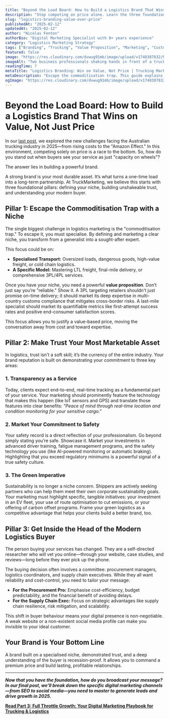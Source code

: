 ```yaml
---
title: "Beyond the Load Board: How to Build a Logistics Brand That Wins on Value, Not Just Price"
description: "Stop competing on price alone. Learn the three foundational pillars for building a powerful trucking brand that attracts high-value clients and builds lasting trust."
slug: "logistics-branding-value-over-price"
publishedAt: "2025-02-12"
updatedAt: "2025-02-12"
author: "Nicolas Fenton"
authorBio: "Digital Marketing Specialist with 8+ years experience"
category: "Logistics Marketing Strategy"
tags: ["Branding", "Trucking", "Value Proposition", "Marketing", "Customer Trust"]
featured: false
image: "https://res.cloudinary.com/dvwug91mb/image/upload/v1748387832/NH-Trans-W900SAR-Jan-copy_gzwevi.jpg"
imageAlt: "Two business professionals shaking hands in front of a truck, representing trust in logistics branding"
readingTime: 7
metaTitle: "Logistics Branding: Win on Value, Not Price | Trucking Marketing"
metaDescription: "Escape the commoditisation trap. This guide explains how to build a powerful logistics brand by defining your niche, marketing trust, and understanding the modern buyer."
ogImage: "https://res.cloudinary.com/dvwug91mb/image/upload/v1748387832/NH-Trans-W900SAR-Jan-copy_gzwevi.jpg"
---
```


# Beyond the Load Board: How to Build a Logistics Brand That Wins on Value, Not Just Price

In our [last post](/blog/2025-trucking-marketing-strategy-overhaul), we explored the new challenges facing the Australian trucking industry in 2025—from rising costs to the "Amazon Effect." In this environment, competing solely on price is a race to the bottom. So, how do you stand out when buyers see your service as just "capacity on wheels"?

The answer lies in building a powerful brand.

A strong brand is your most durable asset. It’s what turns a one-time load into a long-term partnership. At TruckMarketing, we believe this starts with three foundational pillars: defining your niche, building unshakeable trust, and understanding your modern buyer.

## Pillar 1: Escape the Commoditisation Trap with a Niche

The single biggest challenge in logistics marketing is the "commoditisation trap." To escape it, you must specialise. By defining and marketing a clear niche, you transform from a generalist into a sought-after expert.

This focus could be on:

- **Specialised Transport:** Oversized loads, dangerous goods, high-value freight, or cold chain logistics.
- **A Specific Model:** Mastering LTL freight, final-mile delivery, or comprehensive 3PL/4PL services.

Once you have your niche, you need a powerful **value proposition**. Don’t just say you’re "reliable." Show it. A 3PL targeting retailers shouldn't just promise on-time delivery; it should market its deep expertise in multi-country customs compliance that mitigates cross-border risks. A last-mile specialist should market its quantifiable metrics like first-attempt success rates and positive end-consumer satisfaction scores.

This focus allows you to justify a value-based price, moving the conversation away from cost and toward expertise.

## Pillar 2: Make Trust Your Most Marketable Asset

In logistics, trust isn't a soft skill; it’s the currency of the entire industry. Your brand reputation is built on demonstrating your commitment to three key areas:

### 1. Transparency as a Service
Today, clients expect end-to-end, real-time tracking as a fundamental part of your service. Your marketing should prominently feature the technology that makes this happen (like IoT sensors and GPS) and translate those features into clear benefits: *"Peace of mind through real-time location and condition monitoring for your sensitive cargo."*

### 2. Market Your Commitment to Safety
Your safety record is a direct reflection of your professionalism. Go beyond simply stating you’re safe. Showcase it. Market your investments in advanced driver training, fatigue management programs, and the safety technology you use (like AI-powered monitoring or automatic braking). Highlighting that you exceed regulatory minimums is a powerful signal of a true safety culture.

### 3. The Green Imperative
Sustainability is no longer a niche concern. Shippers are actively seeking partners who can help them meet their own corporate sustainability goals. Your marketing must highlight specific, tangible initiatives: your investment in an EV fleet, your use of route optimisation to cut emissions, or your offering of carbon offset programs. Frame your green logistics as a competitive advantage that helps your clients build a better brand, too.

## Pillar 3: Get Inside the Head of the Modern Logistics Buyer

The person buying your services has changed. They are a self-directed researcher who will vet you online—through your website, case studies, and reviews—long before they ever pick up the phone.

The buying decision often involves a committee: procurement managers, logistics coordinators, and supply chain executives. While they all want reliability and cost-control, you need to tailor your message:

- **For the Procurement Pro:** Emphasise cost-efficiency, budget predictability, and the financial benefit of avoiding delays.
- **For the Supply Chain Exec:** Focus on strategic advantages like supply chain resilience, risk mitigation, and scalability.

This shift in buyer behaviour means your digital presence is non-negotiable. A weak website or a non-existent social media profile can make you invisible to your ideal customer.

## Your Brand is Your Bottom Line

A brand built on a specialised niche, demonstrated trust, and a deep understanding of the buyer is recession-proof. It allows you to command a premium price and build lasting, profitable relationships.

---

***Now that you have the foundation, how do you broadcast your message? In our final post, we'll break down the specific digital marketing channels—from SEO to social media—you need to master to generate leads and drive growth in 2025.***

**[Read Part 3: Full Throttle Growth: Your Digital Marketing Playbook for Trucking & Logistics](/blog/digital-marketing-playbook-trucking-logistics)**